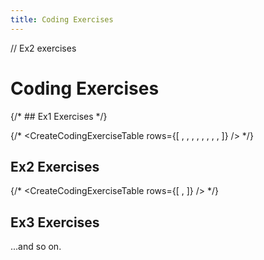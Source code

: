 ```yaml
---
title: Coding Exercises
---
```

// Ex2 exercises


# Coding Exercises

<DisplayInlineExerciseH2 title='Ex1 Exercises' />
{/* ## Ex1 Exercises  */}
<DisplayInlineExercise title={Ex1a_c.title} video={Ex1a_c.video}><Ex1a /></DisplayInlineExercise>
<DisplayInlineExercise title={Ex1b_c.title} video={Ex1b_c.video}><Ex1b /></DisplayInlineExercise>
<DisplayInlineExercise title={Ex1c_c.title} video={Ex1c_c.video}><Ex1c /></DisplayInlineExercise>
<DisplayInlineExercise title={Ex1d_c.title} video={Ex1d_c.video}><Ex1d /></DisplayInlineExercise>
<DisplayInlineExercise title={Ex1e_c.title} video={Ex1e_c.video}><Ex1e /></DisplayInlineExercise>
<DisplayInlineExercise title={Ex1f_c.title} video={Ex1f_c.video}><Ex1f /></DisplayInlineExercise>
<DisplayInlineExercise title={Ex1f_c.title} video={Ex1g_c.video}><Ex1g /></DisplayInlineExercise>
<DisplayInlineExercise title={Ex1h_c.title} video={Ex1h_c.video}><Ex1h /></DisplayInlineExercise>

{/* <CreateCodingExerciseTable rows={[
    <CreateTableRow title={Ex1a_c.title} video={Ex1a_c.video}><Ex1a /></CreateTableRow>,
    <CreateTableRow title={Ex1b_c.title} video={Ex1b_c.video}><Ex1b /></CreateTableRow>,
    <CreateTableRow title={Ex1c_c.title} video={Ex1c_c.video}><Ex1c /></CreateTableRow>,
    <CreateTableRow title={Ex1d_c.title} video={Ex1d_c.video}><Ex1d /></CreateTableRow>,
    <CreateTableRow title={Ex1e_c.title} video={Ex1e_c.video}><Ex1e /></CreateTableRow>,
    <CreateTableRow title={Ex1f_c.title} video={Ex1f_c.video}><Ex1f /></CreateTableRow>,
    <CreateTableRow title={Ex1g_c.title} video={Ex1g_c.video}><Ex1g /></CreateTableRow>,
    <CreateTableRow title={Ex1h_c.title} video={Ex1h_c.video}><Ex1h /></CreateTableRow>,
]} /> */}

## Ex2 Exercises
<DisplayInlineExercise title={Ex2a_c.title} video={Ex2a_c.video}><Ex2a /></DisplayInlineExercise>
{/* <CreateCodingExerciseTable rows={[
    <CreateTableRow title={Ex2a_c.title} video={Ex2a_c.video}><Ex2a /></CreateTableRow>,
]} /> */}

## Ex3 Exercises
...and so on.